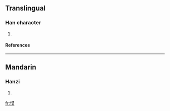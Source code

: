 ==Translingual==
===Han character===
{{Han char|rn=61|rad=心|as=11|sn=14|four=9403<sub>4</sub>|canj=心廿日大 (PTAK)}}
# {{defn|Han|sort=心11}}
====References====
{{Han ref|kx=0398.310|dkj=11086|dj=0737.250|hdz=42344.130|uh=6154|ud=24916|bh=E1CE|bd=57806}}

----
==Mandarin==
===Hanzi===
{{cmn-hanzi|pin=[[mò]] (mo4)|wg=mo<sup>4</sup>}}
# {{defn|Mandarin}}

[[fr:慔]]